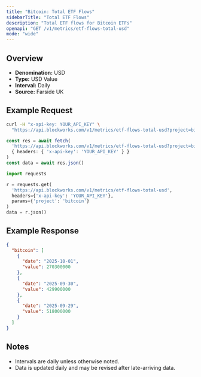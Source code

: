 ```yaml
---
title: "Bitcoin: Total ETF Flows"
sidebarTitle: "Total ETF Flows"
description: "Total ETF flows for Bitcoin ETFs"
openapi: "GET /v1/metrics/etf-flows-total-usd"
mode: "wide"
---
```


## Overview

- **Denomination:** USD
- **Type:** USD Value
- **Interval:** Daily
- **Source:** Farside UK

## Example Request

<CodeGroup>

```bash cURL
curl -H "x-api-key: YOUR_API_KEY" \
  "https://api.blockworks.com/v1/metrics/etf-flows-total-usd?project=bitcoin"
```

```typescript TypeScript
const res = await fetch(
  'https://api.blockworks.com/v1/metrics/etf-flows-total-usd?project=bitcoin',
  { headers: { 'x-api-key': 'YOUR_API_KEY' } }
)
const data = await res.json()
```

```python Python
import requests

r = requests.get(
  'https://api.blockworks.com/v1/metrics/etf-flows-total-usd',
  headers={'x-api-key': 'YOUR_API_KEY'},
  params={'project': 'bitcoin'}
)
data = r.json()
```

</CodeGroup>

## Example Response

```json
{
  "bitcoin": [
    {
      "date": "2025-10-01",
      "value": 270300000
    },
    {
      "date": "2025-09-30",
      "value": 429900000
    },
    {
      "date": "2025-09-29",
      "value": 518000000
    }
  ]
}
```

## Notes
- Intervals are daily unless otherwise noted.
- Data is updated daily and may be revised after late-arriving data.
